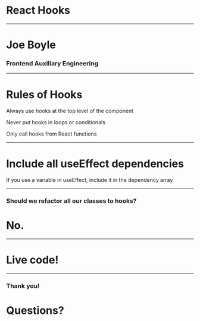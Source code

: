 
# React Hooks

---
 
# Joe Boyle
### Frontend Auxiliary Engineering

---

# Rules of Hooks

<Appear>

<p>Always use hooks at the top level of the component</p>
<p>Never put hooks in loops or conditionals</p>
<p>Only call hooks from React functions</p>

</Appear>

---

# Include all useEffect dependencies

If you use a variable in useEffect, include it in the dependency array

---

### Should we refactor all our classes to hooks?

<Appear>
  <h1>No.</h1>
</Appear>

---

# Live code!

---

### Thank you!
#  Questions?